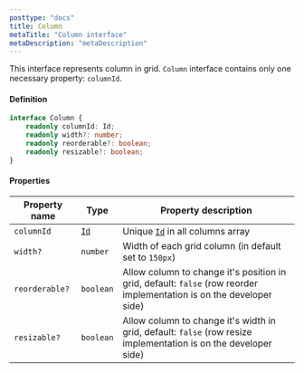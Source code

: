 ```yaml
---
posttype: "docs"
title: Column
metaTitle: "Column interface"
metaDescription: "metaDescription"
---
```


This interface represents column in grid. `Column` interface contains only one necessary property: `columnId`.

#### Definition

```ts
interface Column {
    readonly columnId: Id;
    readonly width?: number;
    readonly reorderable?: boolean;
    readonly resizable?: boolean;
}
```

#### Properties

| Property name     | Type                                          | Property description | 
| ------------      | -------------                                 | -------------------- |
| `columnId`        | [`Id`](/docs/3.0/7-api/1-types/4-id/)         | Unique [`Id`](/docs/3.0/7-api/1-types/4-id/) in all columns array | 
| `width?`          | `number`                                      | Width of each grid column (in default set to `150px`) | 
| `reorderable?`    | `boolean`                                     | Allow column to change it's position in grid, default: `false` (row reorder implementation is on the developer side)  | 
| `resizable?`      | `boolean`                                     | Allow column to change it's width in grid, default: `false` (row resize implementation is on the developer side)  | 